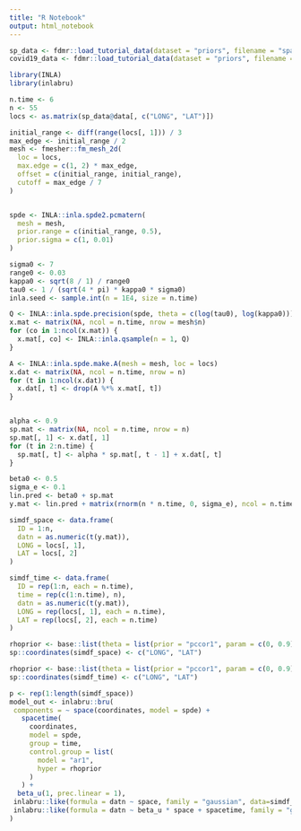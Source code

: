 ```yaml
---
title: "R Notebook"
output: html_notebook
---
```



```r
sp_data <- fdmr::load_tutorial_data(dataset = "priors", filename = "spatial_dataBris.rds")
covid19_data <- fdmr::load_tutorial_data(dataset = "priors", filename = "covid19_dataBris.rds")
```

```r
library(INLA)
library(inlabru)

n.time <- 6
n <- 55
locs <- as.matrix(sp_data@data[, c("LONG", "LAT")])

initial_range <- diff(range(locs[, 1])) / 3
max_edge <- initial_range / 2
mesh <- fmesher::fm_mesh_2d(
  loc = locs,
  max.edge = c(1, 2) * max_edge,
  offset = c(initial_range, initial_range),
  cutoff = max_edge / 7
)


spde <- INLA::inla.spde2.pcmatern(
  mesh = mesh,
  prior.range = c(initial_range, 0.5),
  prior.sigma = c(1, 0.01)
)

sigma0 <- 7
range0 <- 0.03
kappa0 <- sqrt(8 / 1) / range0
tau0 <- 1 / (sqrt(4 * pi) * kappa0 * sigma0)
inla.seed <- sample.int(n = 1E4, size = n.time)

Q <- INLA::inla.spde.precision(spde, theta = c(log(tau0), log(kappa0)))
x.mat <- matrix(NA, ncol = n.time, nrow = mesh$n)
for (co in 1:ncol(x.mat)) {
  x.mat[, co] <- INLA::inla.qsample(n = 1, Q)
}

A <- INLA::inla.spde.make.A(mesh = mesh, loc = locs)
x.dat <- matrix(NA, ncol = n.time, nrow = n)
for (t in 1:ncol(x.dat)) {
  x.dat[, t] <- drop(A %*% x.mat[, t])
}


alpha <- 0.9
sp.mat <- matrix(NA, ncol = n.time, nrow = n)
sp.mat[, 1] <- x.dat[, 1]
for (t in 2:n.time) {
  sp.mat[, t] <- alpha * sp.mat[, t - 1] + x.dat[, t]
}

beta0 <- 0.5
sigma_e <- 0.1
lin.pred <- beta0 + sp.mat
y.mat <- lin.pred + matrix(rnorm(n * n.time, 0, sigma_e), ncol = n.time)
```

```r
simdf_space <- data.frame(
  ID = 1:n,
  datn = as.numeric(t(y.mat)),
  LONG = locs[, 1],
  LAT = locs[, 2]
)

simdf_time <- data.frame(
  ID = rep(1:n, each = n.time),
  time = rep(c(1:n.time), n),
  datn = as.numeric(t(y.mat)),
  LONG = rep(locs[, 1], each = n.time),
  LAT = rep(locs[, 2], each = n.time)
)

```


```r
rhoprior <- base::list(theta = list(prior = "pccor1", param = c(0, 0.9)))
sp::coordinates(simdf_space) <- c("LONG", "LAT")
```

```r
rhoprior <- base::list(theta = list(prior = "pccor1", param = c(0, 0.9)))
sp::coordinates(simdf_time) <- c("LONG", "LAT")
```


```r
p <- rep(1:length(simdf_space))
model_out <- inlabru::bru(
 components = ~ space(coordinates, model = spde) +
   spacetime(
     coordinates,
     model = spde,
     group = time,
     control.group = list(
       model = "ar1",
       hyper = rhoprior
     )
   ) +
  beta_u(1, prec.linear = 1),
 inlabru::like(formula = datn ~ space, family = "gaussian", data=simdf_time),
 inlabru::like(formula = datn ~ beta_u * space + spacetime, family = "gaussian", data=simdf_time)
)

```

